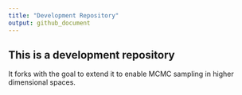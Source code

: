 ```yaml
---
title: "Development Repository"
output: github_document
---
```


## This is a development repository

It forks \href{https://github.com/danddr/USE/}{USE it} with the goal to extend it to enable MCMC sampling in higher dimensional spaces.

